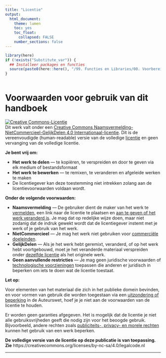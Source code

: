 ```yaml
---
title: "Licentie"
output:
  html_document:
    theme: lumen
    toc: yes
    toc_float: 
      collapsed: FALSE 
    number_sections: false
---
```


<!-- ## CLOSEDBLOK: Functies.R -->
```r
library(here)
if (!exists("Substitute_var")) {
  ## Installeer packages en functies
  source(paste0(here::here(), "/99. Functies en Libraries/00. Voorbereidingen.R"), echo = FALSE)
}
```
<!-- ## /CLOSEDBLOK: Functies.R -->

<style>
`r htmltools::includeHTML(paste0(here::here(),"/01. Includes/css/Stylesheet_SHHO.css"))`
</style>

<!-- ## CLOSEDBLOK: Header.R -->
```r
```
<!-- ## /CLOSEDBLOK: Header.R -->

# Voorwaarden voor gebruik van dit handboek

<a rel="license" href="http://creativecommons.org/licenses/by-nc-sa/4.0/"><img alt="Creative Commons-Licentie" style="border-width:0" src="https://i.creativecommons.org/l/by-nc-sa/4.0/88x31.png" /></a><br />Dit werk valt onder een <a rel="license" href="http://creativecommons.org/licenses/by-nc-sa/4.0/">Creative Commons Naamsvermelding-NietCommercieel-GelijkDelen 4.0 Internationaal-licentie</a>. Dit is de vereenvoudigde (human-readable) versie van de volledige [licentie](https://creativecommons.org/licenses/by-nc-sa/4.0/legalcode.nl) en geen vervanging van de volledige licentie. 

**Je bent vrij om:**

* **Het werk te delen** — te kopiëren, te verspreiden en door te geven via elk medium of bestandsformaat
* **Het werk te bewerken** — te remixen, te veranderen en afgeleide werken te maken
* De licentiegever kan deze toestemming niet intrekken zolang aan de licentievoorwaarden voldaan wordt.

**Onder de volgende voorwaarden:**

* **Naamsvermelding** — De gebruiker dient de maker van het werk te [vermelden](https://creativecommons.org/licenses/by-nc-sa/4.0/deed.nl), een link naar de licentie te plaatsen en [aan te geven of het werk veranderd is](https://creativecommons.org/licenses/by-nc-sa/4.0/deed.nl). Je mag dat op redelijke wijze doen, maar niet zodanig dat de indruk gewekt wordt dat de licentiegever instemt met je werk of je gebruik van het werk.
* **NietCommercieel** — Je mag het werk niet gebruiken voor [commerciële doeleinden](https://creativecommons.org/licenses/by-nc-sa/4.0/deed.nl).
* **GelijkDelen** — Als je het werk hebt geremixt, veranderd, of op het werk hebt voortgebouwd, moet je het veranderde materiaal verspreiden onder [dezelfde licentie](https://creativecommons.org/licenses/by-nc-sa/4.0/deed.nl) als het originele werk.
* **Geen aanvullende restricties** — Je mag geen juridische voorwaarden of [technologische voorzieningen](https://creativecommons.org/licenses/by-nc-sa/4.0/deed.nl) toepassen die anderen er juridisch in beperken om iets te doen wat de licentie toestaat.

**Let op:**

Voor elementen van het materiaal die zich in het publieke domein bevinden, en voor vormen van gebruik die worden toegestaan via een [uitzondering of beperking](https://creativecommons.org/licenses/by-nc-sa/4.0/deed.nl) in de Auteurswet, hoef je je niet aan de voorwaarden van de licentie te houden.

Er worden geen garanties afgegeven. Het is mogelijk dat de licentie je niet alle gebruiksvrijheden geeft die nodig zijn voor het beoogde gebruik. Bijvoorbeeld, andere rechten zoals [publiciteits-, privacy- en morele rechten](https://creativecommons.org/licenses/by-nc-sa/4.0/deed.nl) kunnen het gebruik van een werk beperken.

**De volledige versie van de licentie op deze publicatie is van toepassing. Zie** https://creativecommons.org/licenses/by-nc-sa/4.0/legalcode.nl

***
<!-- ## CLOSEDBLOK: Footer.R -->
```r
```
<!-- ## /CLOSEDBLOK: Footer.R -->
